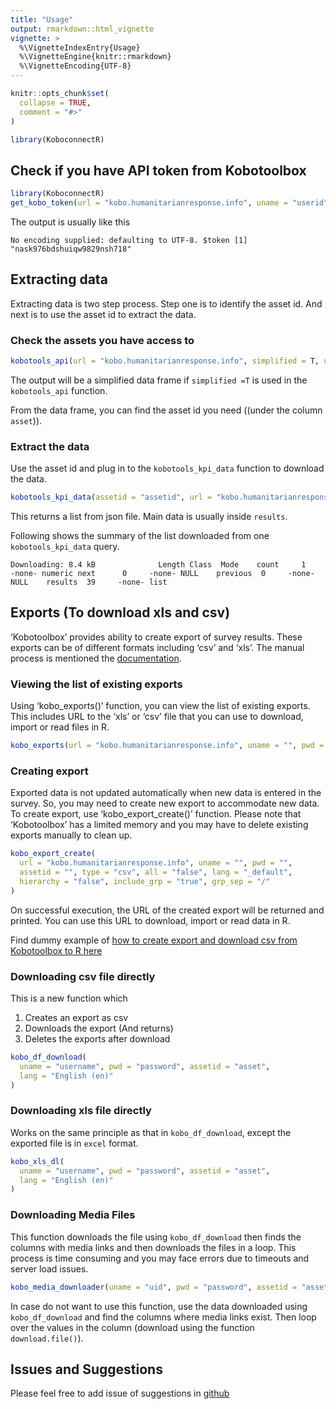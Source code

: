 ```yaml
---
title: "Usage"
output: rmarkdown::html_vignette
vignette: >
  %\VignetteIndexEntry{Usage}
  %\VignetteEngine{knitr::rmarkdown}
  %\VignetteEncoding{UTF-8}
---
```


```r
knitr::opts_chunk$set(
  collapse = TRUE,
  comment = "#>"
)
```

```r
library(KoboconnectR)
```


## Check if you have API token from Kobotoolbox



```r
library(KoboconnectR)
get_kobo_token(url = "kobo.humanitarianresponse.info", uname = "userid", pwd = "password")
```


The output is usually like this

`
No encoding supplied: defaulting to UTF-8.
$token
[1] "nask976bdshuiqw9829nsh718"
`

## Extracting data

Extracting data is two step process. Step one is to identify the asset id. And next is to use the asset id to extract the data.

### Check the assets you have access to


```r
kobotools_api(url = "kobo.humanitarianresponse.info", simplified = T, uname = "userid", pwd = "password")
```

The output will be a simplified data frame if `simplified =T` is used in the `kobotools_api` function.


From the data frame, you can find the asset id you need ((under the column `asset`)). 


### Extract the data


Use the asset id and plug in to the `kobotools_kpi_data` function to download the data.


```r
kobotools_kpi_data(assetid = "assetid", url = "kobo.humanitarianresponse.info", uname = "username", pwd = "password")
```



This returns a list from json file. Main data is usually inside `results`.

Following shows the summary of the list downloaded from one `kobotools_kpi_data` query.

`Downloading: 8.4 kB              Length Class  Mode   
count     1     -none- numeric
next      0     -none- NULL   
previous  0     -none- NULL   
results  39     -none- list   `


## Exports (To download xls and csv)

'Kobotoolbox' provides ability to create export of survey results. These exports can be of different formats including 'csv' and 'xls'. The manual process is mentioned the [documentation](https://support.kobotoolbox.org/export_download.html).


### Viewing the list of existing exports


Using 'kobo_exports()' function, you can view the list of existing exports. This includes URL to the 'xls' or 'csv' file that you can use to download, import or read files in R.


```r
kobo_exports(url = "kobo.humanitarianresponse.info", uname = "", pwd = "")
```


### Creating export


Exported data is not updated automatically when new data is entered in the survey. So, you may need to create new export to accommodate new data. To create export, use 'kobo_export_create()' function.
Please note that 'Kobotoolbox' has a limited memory and you may have to delete existing exports manually to clean up.


```r
kobo_export_create(
  url = "kobo.humanitarianresponse.info", uname = "", pwd = "",
  assetid = "", type = "csv", all = "false", lang = "_default",
  hierarchy = "false", include_grp = "true", grp_sep = "/"
)
```

On successful execution, the URL of the created export will be returned and printed. You can use this URL to download, import or read data in R.

Find dummy example of [how to create export and download csv from Kobotoolbox to R here](https://blog.asitavsen.com/post/how-to-download-kobotoolbox-data-in-r/)

### Downloading csv file directly

This is a new function which

1. Creates an export as csv
2. Downloads the export (And returns)
3. Deletes the exports after download


```r
kobo_df_download(
  uname = "username", pwd = "password", assetid = "asset",
  lang = "English (en)"
)
```

### Downloading xls file directly

Works on the same principle as that in `kobo_df_download`, except the exported file is in `excel` format.

```r
kobo_xls_dl(
  uname = "username", pwd = "password", assetid = "asset",
  lang = "English (en)"
)
```



### Downloading Media Files

This function downloads the file using `kobo_df_download` then finds the columns with media links and then downloads the files in a loop. This process is time consuming and you may face errors due to timeouts and server load issues.

```r
kobo_media_downloader(uname = "uid", pwd = "password", assetid = "assetid")
```

In case do not want to use this function, use the data downloaded using `kobo_df_download` and find the columns where media links exist. Then loop over the values in the column (download using the function `download.file()`).

## Issues and Suggestions

Please feel free to add issue of suggestions in [github](https://github.com/asitav-sen/KoboconnectR/issues)

